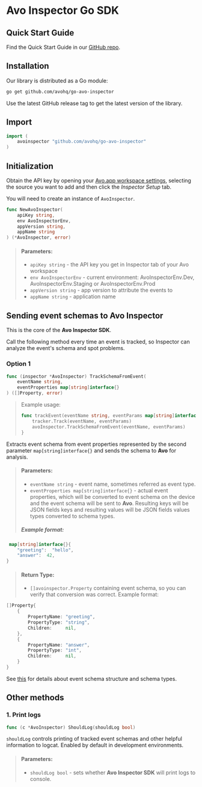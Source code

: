 # Avo Inspector Go SDK

## <a name="quick-start"></a>Quick Start Guide

Find the Quick Start Guide in our [GitHub repo](https://github.com/avohq/go-avo-inspector/tree/develop).

## <a name="installation"></a>Installation

Our library is distributed as a Go module:

```bash
go get github.com/avohq/go-avo-inspector
```

Use the latest GitHub release tag to get the latest version of the library.

## <a name="import"></a>Import

```go
import (
	avoinspector "github.com/avohq/go-avo-inspector"
)
```

## <a name="initialization"></a>Initialization

Obtain the API key by opening your [Avo.app workspace settings](https://www.avo.app/schemas/default/settings), selecting the source you want to add and then click the _Inspector Setup_ tab.

You will need to create an instance of `AvoInspector`.

```go
func NewAvoInspector(
	apiKey string,
	env AvoInspectorEnv,
	appVersion string,
	appName string
) (*AvoInspector, error)
```

> #### Parameters:
>
> - `apiKey string` - the API key you get in Inspector tab of your Avo workspace
> - `env AvoInspectorEnv` - current environment: AvoInspectorEnv.Dev, AvoInspectorEnv.Staging or AvoInspectorEnv.Prod
> - `appVersion string` - app version to attribute the events to
> - `appName string` - application name

## <a name="event-tracking"></a>Sending event schemas to Avo Inspector

This is the core of the **Avo Inspector SDK**.

Call the following method every time an event is tracked, so Inspector can analyze the event's schema and spot problems.

### Option 1

```go
func (inspector *AvoInspector) TrackSchemaFromEvent(
	eventName string,
	eventProperties map[string]interface{}
) ([]Property, error)
```

> Example usage:
>
> ```go
> func trackEvent(eventName string, eventParams map[string]interface{}) {
>     tracker.Track(eventName, eventParams)
>     avoInspector.TrackSchemaFromEvent(eventName, eventParams)
> }
> ```

Extracts event schema from event properties represented by the second parameter `map[string]interface{}` and sends the schema to **Avo** for analysis.

> #### Parameters:
>
> - `eventName string` - event name, sometimes referred as event type.
> - `eventProperties map[string]interface{}` - actual event properties, which will be converted to event schema on the device and the event schema will be sent to **Avo**. Resulting keys will be JSON fields keys and resulting values will be JSON fields values types converted to schema types.
>
> ##### Example format:
>
```go
 map[string]interface{}{
	"greeting":  "hello",
	"answer":  42,
}
```

> #### Return Type:
>
> - `[]avoinspector.Property` containing event schema, so you can verify that conversion was correct.
>   Example format:
>
```go
[]Property{
	{
		PropertyName: "greeting",
		PropertyType: "string",
		Children:     nil,
	},
	{
		PropertyName: "answer",
		PropertyType: "int",
		Children:     nil,
	}
}
```

See [this](/inspector/sdk#standalone-usage) for details about event schema structure and schema types.

## <a name="other-methods"></a>Other methods

### 1. Print logs

```go
func (c *AvoInspector) ShouldLog(shouldLog bool)
```

`shouldLog` controls printing of tracked event schemas and other helpful information to logcat. Enabled by default in development environments.

> #### Parameters:
>
> - `shouldLog bool` - sets whether **Avo Inspector SDK** will print logs to console.
